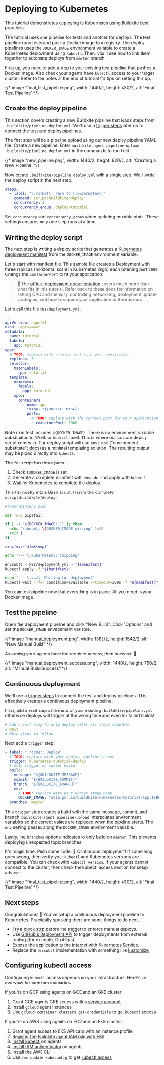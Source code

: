 # Deploying to Kubernetes

This tutorial demonstrates deploying to Kubernetes using Buildkite best
practices.

The tutorial uses one pipeline for tests and another for deploys.
The test pipeline runs tests and push a Docker image to a registry. The deploy
pipelines uses the `DOCKER_IMAGE` environment variable to create a [Kubernetes
deployment][k8s_deployment] using `kubectl`. Then, you'll see how to link them
together to automate deploys from `master` branch.

First up, you need to add a step to your existing test pipeline that pushes a
Docker image. Also check your agents have `kubectl` access to your target
cluster. Refer to the notes at the end of tutorial for tips on setting this
up.

{/* image "final_test_pipeline.png", width: 1440/2, height: 430/2, alt: 'Final Test Pipeline' */}

## Create the deploy pipeline

This section covers creating a new Buildkite pipeline that loads steps from
`.buildkite/pipeline.deploy.yml`. We'll use a [trigger
steps](https://buildkite.com/docs/pipelines/trigger-step) later on to connect
the test and deploy pipelines.

The first step will be a pipeline upload using our new deploy pipeline YAML
file. Create a new pipeline. Enter `buildkite-agent pipeline upload
.buildkite/pipeline.deploy.yml` in the commands to run field.

{/* image "new_pipeline.png", width: 1440/2, height: 820/2, alt: 'Creating a New Pipeline' */}

Now create `.buildkite/pipeline.deploy.yml` with a single step. We'll write the
deploy script in the next step.

```yml
steps:
  - label: "\:rocket\: Push to \:kubernetes\:"
    command: script/buildkite/deploy
    concurrency: 1
    concurrency_group: deploy/tutorial
```

Set `concurrency` and `concurrency_group` when updating mutable state. These
settings ensures only one step runs at a time.

## Writing the deploy script

The next step is writing a deploy script that generates a [Kubernetes deployment
manifest][k8s_deployment] from the `DOCKER_IMAGE` environment variable.

Let's start with manifest file. This sample file creates a Deployment with
three replicas (horizontal scale in Kubernetes lingo) each listening port
`3000`. Change the `containerPort` to fit your application.

> 📘
> The <a href="https://kubernetes.io/docs/concepts/workloads/controllers/deployment/">official deployment documentation</a> covers much more than what fits in this tutorial. Refer back to these docs for information on setting CPU and memory, controlling networking, deployment update strategies, and how to expose your application to the internet.

Let's call this file `k8s/deployment.yml`.

```yml
---
apiVersion: apps/v1
kind: Deployment
metadata:
  name: tutorial
  labels:
    app: tutorial
spec:
  # TODO: replace with a value that fits your application
  replicas: 3
  selector:
    matchLabels:
      app: tutorial
  template:
    metadata:
      labels:
        app: tutorial
    spec:
      containers:
        - name: app
          image: "${DOCKER_IMAGE}"
          ports:
            # TODO: replace with the correct port for your application
            - containerPort: 3000
```

Note manifest includes `${DOCKER_IMAGE}`. There is no environment variable
substitution in YAML or `kubectl` itself. This is where our custom deploy script
comes in. Our deploy script will use `envsubst` ("environment substitute";
[docs](https://linux.die.net/man/1/envsubst)) as a minimal templating solution.
The resulting output may be piped directly into `kubectl`.

The full script has three parts:

1. Check `$DOCKER_IMAGE` is set
2. Generate a complete manifest with `envsubt` and apply with `kubectl`
3. Wait for Kubernetes to complete the deploy.

This fits neatly into a Bash script. Here's the complete `script/buildkite/deploy`:

```bash
#!/usr/bin/env bash

set -euo pipefail

if [ -z "${DOCKER_IMAGE:-}" ]; then
  echo "\:boom\: \$DOCKER_IMAGE missing" 1>&2
  exit 1
fi

manifest="$(mktemp)"

echo '--- \:kubernetes\: Shipping'

envsubst < k8s/deployment.yml > "${manifest}"
kubectl apply -f "${manifest}"

echo '--- \:zzz\: Waiting for deployment'
kubectl wait --for condition=available --timeout=300s -f "${manifest}"
```

You can test pipeline now that everything is in place. All you need is your
Docker image.

## Test the pipeline

Open the deployment pipeline and click "New Build". Click "Options" and set the
`DOCKER_IMAGE` environment variable.

{/* image "manual_deployment.png", width: 1382/2, height: 1542/2, alt: "New Manual Build" */}

Assuming your agents have the required access, then success! :tada:

{/* image "manual_deployment_success.png", width: 1440/2, height: 750/2, alt: "Manual Build Success" */}

## Continuous deployment

We'll use a [trigger steps](https://buildkite.com/docs/pipelines/trigger-step)
to connect the test and deploy pipelines. This effectively creates a continuous
deployment pipeline.

First, add a wait step at the end of your existing `.buildkite/pipeline.yml`
otherwise deploys will trigger at the wrong time and even for failed builds!

```yml
# Add a wait step to only deploy after all steps complete
- wait
# More steps to follow
```

Next add a `trigger` step:

```yml
- label: ":rocket: Deploy"
  # TODO: replace with your deploy pipeline's name
  trigger: kubernetes-tutorial-deploy
  # Only trigger on master build
  build:
    message: "${BUILDKITE_MESSAGE}"
    commit: "${BUILDKITE_COMMIT}"
    branch: "${BUILDKITE_BRANCH}"
    env:
      # TODO: replace with your Docker image name
      DOCKER_IMAGE: "asia.gcr.io/buildkite-kubernetes-tutorial/app:${BUILDKITE_BUILD_NUMBER}"
  branches: master
```

This `trigger` step creates a build with the same message, commit, and branch.
`buildkite-agent pipeline-upload` interpolates environment variables so the
correct values are replaced when the pipeline starts. The `env` setting passes
along the `DOCKER_IMAGE` environment variable.

Lastly, the `branches` options indicates to only build on `master`. This
prevents deploying unexpected topic branches.

It's magic time. Push some code. :tada: Continuous deployment! If something
goes wrong, then verify your `kubectl` and Kubernetes versions are compatible.
You can check with `kubectl version`. If your agents cannot connect to the
cluster, then check the kubectl access section for setup advice.

{/* image "final_test_pipeline.png", width: 1440/2, height: 430/2, alt: 'Final Test Pipeline' */}

## Next steps

Congratulations! :tada: You've setup a continuous deployment pipeline to
Kubernetes. Practically speaking there are some things to do next.

- Try a [block step](https://buildkite.com/docs/pipelines/block-step) before the
  trigger to enforce manual deploys.
- Use [GitHub's Deployment API](https://buildkite.com/blog/github-deployments)
  to trigger deployments from external tooling (for example, ChatOps)
- Expose the application to the internet with [Kubernetes
  Service](https://kubernetes.io/docs/concepts/services-networking/service/).
- Replace the `envsubst` implementation with something like [kustomize](https://kustomize.io/)

## Configuring kubectl access

Configuring `kubectl` access depends on your infrastructure. Here's an overview
for common scenarios.

If you're on GCP using agents on GCE and an GKE cluster:

1. Grant GCE agents GKE access with a [service account](https://cloud.google.com/compute/docs/access/service-accounts)
2. Install `gcloud` agent instances
3. Use `gcloud container clusters get-credentials` to get `kubectl` access

If you're on AWS using agents on EC2 and an EKS cluster:

1. Grant agent access to EKS API calls with an instance profile
2. [Register the Buildkite agent IAM role with EKS](https://docs.aws.amazon.com/eks/latest/userguide/add-user-role.html)
3. [Install kubectl](https://docs.aws.amazon.com/eks/latest/userguide/install-kubectl.html) on agents
4. [Install IAM authenticator](https://docs.aws.amazon.com/eks/latest/userguide/install-aws-iam-authenticator.html) on agents
5. Install the AWS CLI
6. Use `aws update-kubeconfig` to get [kubectl access](https://docs.aws.amazon.com/eks/latest/userguide/create-kubeconfig.html)

[pipelines]: https://buildkite.com/docs/pipelines
[k8s_deployment]: https://kubernetes.io/docs/concepts/workloads/controllers/deployment/
